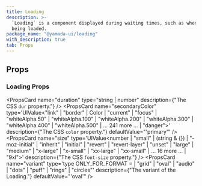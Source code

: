 ```yaml
---
title: Loading
description: >-
  `Loading` is a component displayed during waiting times, such as when data is
  being loaded.
package_name: "@yamada-ui/loading"
with_description: true
tab: Props
---
```


## Props

### Loading Props

<PropsCard
  name="duration"
  type="string | number"
  description={"The CSS `dur` property."}
/>
<PropsCard
  name="message"
  type="type ONLY_FOR_FORMAT =
  | string
  | number
  | boolean
  | ReactElement<any, string | JSXElementConstructor<any>>
  | Iterable<ReactNode>
  | ReactPortal"
/>
<PropsCard
  name="secondaryColor"
  type='UIValue<"link" | "border" | Color | "current" | "focus" | "whiteAlpha.50" | "whiteAlpha.100" | "whiteAlpha.200" | "whiteAlpha.300" | "whiteAlpha.400" | "whiteAlpha.500" | ... 241 more ... | "danger">'
  description={"The CSS `color` property."}
  defaultValue="'primary'"
/>
<PropsCard
  name="size"
  type='UIValue<number | "small" | (string & {}) | "-moz-initial" | "inherit" | "initial" | "revert" | "revert-layer" | "unset" | "large" | "medium" | "x-large" | "x-small" | "xx-large" | "xx-small" | ... 16 more ... | "9xl">'
  description={"The CSS `font-size` property."}
/>
<PropsCard
  name="variant"
  type='type ONLY_FOR_FORMAT =
  | "grid"
  | "oval"
  | "audio"
  | "dots"
  | "puff"
  | "rings"
  | "circles"'
  description={"The variant of the Loading."}
  defaultValue="'oval'"
/>
